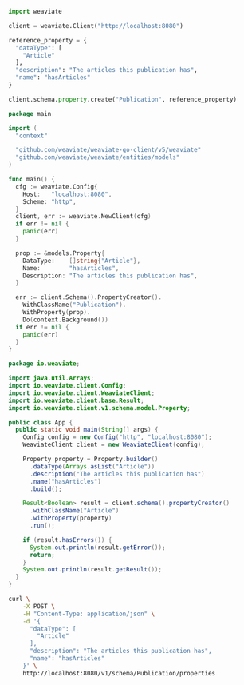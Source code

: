 
<Tabs className="code" groupId="languages">
<TabItem value="py" label="Python">

```python
import weaviate

client = weaviate.Client("http://localhost:8080")

reference_property = {
  "dataType": [
    "Article"
  ],
  "description": "The articles this publication has",
  "name": "hasArticles"
}

client.schema.property.create("Publication", reference_property)
```

</TabItem>
<TabItem value="go" label="Go">

```go
package main

import (
  "context"

  "github.com/weaviate/weaviate-go-client/v5/weaviate"
  "github.com/weaviate/weaviate/entities/models"
)

func main() {
  cfg := weaviate.Config{
    Host:   "localhost:8080",
    Scheme: "http",
  }
  client, err := weaviate.NewClient(cfg)
  if err != nil {
    panic(err)
  }

  prop := &models.Property{
    DataType:    []string{"Article"},
    Name:        "hasArticles",
    Description: "The articles this publication has",
  }

  err := client.Schema().PropertyCreator().
    WithClassName("Publication").
    WithProperty(prop).
    Do(context.Background())
  if err != nil {
    panic(err)
  }
}
```

</TabItem>
<TabItem value="java" label="Java">

```java
package io.weaviate;

import java.util.Arrays;
import io.weaviate.client.Config;
import io.weaviate.client.WeaviateClient;
import io.weaviate.client.base.Result;
import io.weaviate.client.v1.schema.model.Property;

public class App {
  public static void main(String[] args) {
    Config config = new Config("http", "localhost:8080");
    WeaviateClient client = new WeaviateClient(config);

    Property property = Property.builder()
      .dataType(Arrays.asList("Article"))
      .description("The articles this publication has")
      .name("hasArticles")
      .build();

    Result<Boolean> result = client.schema().propertyCreator()
      .withClassName("Article")
      .withProperty(property)
      .run();

    if (result.hasErrors()) {
      System.out.println(result.getError());
      return;
    }
    System.out.println(result.getResult());
  }
}
```

</TabItem>
<TabItem value="curl" label="Curl">

```bash
curl \
    -X POST \
    -H "Content-Type: application/json" \
    -d '{
      "dataType": [
        "Article"
      ],
      "description": "The articles this publication has",
      "name": "hasArticles"
    }' \
    http://localhost:8080/v1/schema/Publication/properties
```

</TabItem>
</Tabs>
